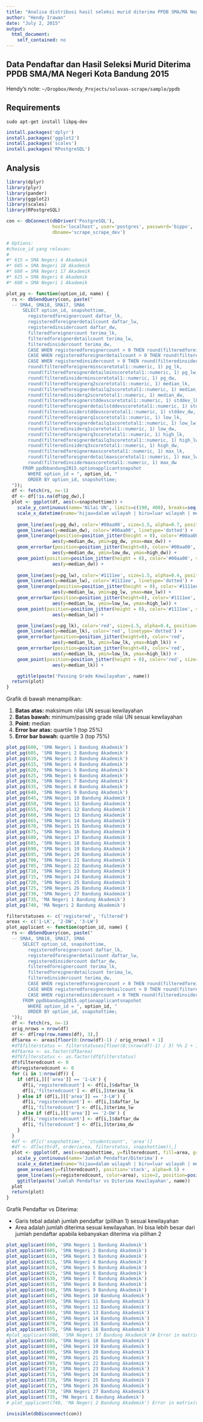 ```yaml
---
title: "Analisa distribusi hasil seleksi murid diterima PPDB SMA/MA Negeri Kota Bandung 2015"
author: "Hendy Irawan"
date: "July 2, 2015"
output:
  html_document:
    self_contained: no
---
```


## Data Pendaftar dan Hasil Seleksi Murid Diterima PPDB SMA/MA Negeri Kota Bandung 2015

Hendy's note: `~/Dropbox/Hendy_Projects/soluvas-scrape/sample/ppdb`

## Requirements

```
sudo apt-get install libpq-dev
```

```r
install.packages('dplyr')
install.packages('ggplot2')
install.packages('scales')
install.packages('RPostgreSQL')
```

## Analysis

```r
library(dplyr)
library(plyr)
library(pander)
library(ggplot2)
library(scales)
library(RPostgreSQL)
```

```r
con <- dbConnect(dbDriver('PostgreSQL'),
                 host='localhost', user='postgres', password='bippo',
                 dbname='scrape_scrape_dev')

# Options:
#choice_id yang relevan:
#
#* 615 = SMA Negeri 4 Akademik
#* 685 = SMA Negeri 18 Akademik
#* 680 = SMA Negeri 17 Akademik
#* 625 = SMA Negeri 6 Akademik
#* 600 = SMA Negeri 1 Akademik

plot_pg <- function(option_id, name) {
  rs <- dbSendQuery(con, paste("
  -- SMA4, SMA18, SMA17, SMA6
      SELECT option_id, snapshottime,
        registeredforeignercount daftar_lk,
        registeredforeignerdetailcount daftar_lw,
        registeredinsidercount daftar_dw,
        filteredforeignercount terima_lk,
        filteredforeignerdetailcount terima_lw,
        filteredinsidercount terima_dw,
        CASE WHEN registeredforeignercount > 0 THEN round(filteredforeignercount*100/registeredforeignercount) || '%' ELSE '' END rasio_terima_lk,
        CASE WHEN registeredforeignerdetailcount > 0 THEN round(filteredforeignerdetailcount*100/registeredforeignerdetailcount) || '%' ELSE '' END rasio_terima_lw,
        CASE WHEN registeredinsidercount > 0 THEN round(filteredinsidercount*100/registeredinsidercount) || '%' ELSE '' END rasio_terima_dw,
        round(filteredforeignerminscoretotal1::numeric, 1) pg_lk,
        round(filteredforeignerdetailminscoretotal1::numeric, 1) pg_lw,
        round(filteredinsiderminscoretotal1::numeric, 1) pg_dw,
        round(filteredforeignerq2scoretotal1::numeric, 1) median_lk,
        round(filteredforeignerdetailq2scoretotal1::numeric, 1) median_lw,
        round(filteredinsiderq2scoretotal1::numeric, 1) median_dw,
        round(filteredforeignerstddevscoretotal1::numeric, 1) stddev_lk,
        round(filteredforeignerdetailstddevscoretotal1::numeric, 1) stddev_lw,
        round(filteredinsiderstddevscoretotal1::numeric, 1) stddev_dw,
        round(filteredforeignerq1scoretotal1::numeric, 1) low_lk,
        round(filteredforeignerdetailq1scoretotal1::numeric, 1) low_lw,
        round(filteredinsiderq1scoretotal1::numeric, 1) low_dw,
        round(filteredforeignerq3scoretotal1::numeric, 1) high_lk,
        round(filteredforeignerdetailq3scoretotal1::numeric, 1) high_lw,
        round(filteredinsiderq3scoretotal1::numeric, 1) high_dw,
        round(filteredforeignermaxscoretotal1::numeric, 1) max_lk,
        round(filteredforeignerdetailmaxscoretotal1::numeric, 1) max_lw,
        round(filteredinsidermaxscoretotal1::numeric, 1) max_dw
      FROM ppdbbandung2015.optionapplicantsnapshot
        WHERE option_id = ", option_id, "
        ORDER BY option_id, snapshottime;
  "));
  df <- fetch(rs, n=-1)
  df <- df[!is.na(df$pg_dw),]
  plot <- ggplot(df, aes(x=snapshottime)) +
    scale_y_continuous(name='Nilai UN', limits=c(190, 400), breaks=seq(150, 400, by=10)) +
    scale_x_datetime(name='hijau=dalam wilayah | biru=luar wilayah | merah=luar kota') +
    
    geom_line(aes(y=pg_dw), color='#00aa00', size=1.5, alpha=0.7, position=position_jitter(height=0.5)) +
    geom_line(aes(y=median_dw), color='#00aa00', linetype='dotted') +
    geom_linerange(position=position_jitter(height = 0), color='#00aa00', size=0.2,
                 aes(y=median_dw, ymin=pg_dw, ymax=max_dw)) +
    geom_errorbar(position=position_jitter(height=0), color='#00aa00', size=1,
                 aes(y=median_dw, ymin=low_dw, ymax=high_dw)) +
    geom_point(position=position_jitter(height = 0), color='#00aa00', size=4, alpha=0.5,
                 aes(y=median_dw)) +
    
    geom_line(aes(y=pg_lw), color='#1111ee', size=1.5, alpha=0.4, position=position_jitter(height=0.5)) +
    geom_line(aes(y=median_lw), color='#1111ee', linetype='dotted') +
    geom_linerange(position=position_jitter(height = 0), color='#1111ee', size=0.2,
                 aes(y=median_lw, ymin=pg_lw, ymax=max_lw)) +
    geom_errorbar(position=position_jitter(height=0), color='#1111ee',
                 aes(y=median_lw, ymin=low_lw, ymax=high_lw)) +
    geom_point(position=position_jitter(height = 0), color='#1111ee', size=4, alpha=0.5,
                 aes(y=median_lw)) +

    geom_line(aes(y=pg_lk), color='red', size=1.5, alpha=0.4, position=position_jitter(height=0.5)) +
    geom_line(aes(y=median_lk), color='red', linetype='dotted') +
    geom_errorbar(position=position_jitter(height=0), color='red',
                 aes(y=median_lk, ymin=low_lk, ymax=high_lk)) +
    geom_errorbar(position=position_jitter(height=0), color='red',
                 aes(y=median_lk, ymin=low_lk, ymax=high_lk)) +
    geom_point(position=position_jitter(height = 0), color='red', size=4, alpha=0.5,
                 aes(y=median_lk)) +

    ggtitle(paste('Passing Grade Kewilayahan', name))
  return(plot)
}
```

Grafik di bawah menampilkan:

1. **Batas atas:** maksimum nilai UN sesuai kewilayahan
2. **Batas bawah:** minimum/passing grade nilai UN sesuai kewilayahan
3. **Point:** median
4. **Error bar atas:** quartile 1 (top 25%)
5. **Error bar bawah:** quartile 3 (top 75%)

```r
plot_pg(600, 'SMA Negeri 1 Bandung Akademik')
plot_pg(605, 'SMA Negeri 2 Bandung Akademik')
plot_pg(610, 'SMA Negeri 3 Bandung Akademik')
plot_pg(615, 'SMA Negeri 4 Bandung Akademik')
plot_pg(620, 'SMA Negeri 5 Bandung Akademik')
plot_pg(625, 'SMA Negeri 6 Bandung Akademik')
plot_pg(630, 'SMA Negeri 7 Bandung Akademik')
plot_pg(635, 'SMA Negeri 8 Bandung Akademik')
plot_pg(640, 'SMA Negeri 9 Bandung Akademik')
plot_pg(645, 'SMA Negeri 10 Bandung Akademik')
plot_pg(650, 'SMA Negeri 11 Bandung Akademik')
plot_pg(655, 'SMA Negeri 12 Bandung Akademik')
plot_pg(660, 'SMA Negeri 13 Bandung Akademik')
plot_pg(665, 'SMA Negeri 14 Bandung Akademik')
plot_pg(670, 'SMA Negeri 15 Bandung Akademik')
plot_pg(675, 'SMA Negeri 16 Bandung Akademik')
plot_pg(680, 'SMA Negeri 17 Bandung Akademik')
plot_pg(685, 'SMA Negeri 18 Bandung Akademik')
plot_pg(690, 'SMA Negeri 19 Bandung Akademik')
plot_pg(695, 'SMA Negeri 20 Bandung Akademik')
plot_pg(700, 'SMA Negeri 21 Bandung Akademik')
plot_pg(705, 'SMA Negeri 22 Bandung Akademik')
plot_pg(710, 'SMA Negeri 23 Bandung Akademik')
plot_pg(715, 'SMA Negeri 24 Bandung Akademik')
plot_pg(720, 'SMA Negeri 25 Bandung Akademik')
plot_pg(725, 'SMA Negeri 26 Bandung Akademik')
plot_pg(730, 'SMA Negeri 27 Bandung Akademik')
plot_pg(735, 'MA Negeri 1 Bandung Akademik')
plot_pg(740, 'MA Negeri 2 Bandung Akademik')
```

```r
filterstatuses <- c('registered', 'filtered')
areas <- c('1-LK', '2-DW', '3-LW')
plot_applicant <- function(option_id, name) {
  rs <- dbSendQuery(con, paste("
  -- SMA4, SMA18, SMA17, SMA6
      SELECT option_id, snapshottime,
        registeredforeignercount daftar_lk,
        registeredforeignerdetailcount daftar_lw,
        registeredinsidercount daftar_dw,
        filteredforeignercount terima_lk,
        filteredforeignerdetailcount terima_lw,
        filteredinsidercount terima_dw,
        CASE WHEN registeredforeignercount > 0 THEN round(filteredforeignercount*100/registeredforeignercount) || '%' ELSE '' END rasio_terima_lk,
        CASE WHEN registeredforeignerdetailcount > 0 THEN round(filteredforeignerdetailcount*100/registeredforeignerdetailcount) || '%' ELSE '' END rasio_terima_lw,
        CASE WHEN registeredinsidercount > 0 THEN round(filteredinsidercount*100/registeredinsidercount) || '%' ELSE '' END rasio_terima_dw
      FROM ppdbbandung2015.optionapplicantsnapshot
        WHERE option_id = ", option_id, "
        ORDER BY option_id, snapshottime;
  "));
  df <- fetch(rs, n=-1)
  orig_nrows = nrow(df)
  df <- df[rep(row.names(df), 3),]
  df$area <- areas[floor(0:(nrow(df)-1) / orig_nrows) + 1]
  #df$filterstatus <- filterstatuses[floor(0:(nrow(df)-1) / 3) %% 2 + 1]
  #df$area <- as.factor(df$area)
  #df$filterstatus <- as.factor(df$filterstatus)
  df$filteredcount <- 0
  df$registeredcount <- 0
  for (i in 1:nrow(df)) {
    if (df[i,][['area']] == '1-LK') {
      df[i,'registeredcount'] <- df[i,]$daftar_lk
      df[i,'filteredcount'] <- df[i,]$terima_lk
    } else if (df[i,][['area']] == '3-LW') {
      df[i,'registeredcount'] <- df[i,]$daftar_lw
      df[i,'filteredcount'] <- df[i,]$terima_lw
    } else if (df[i,][['area']] == '2-DW') {
      df[i,'registeredcount'] <- df[i,]$daftar_dw
      df[i,'filteredcount'] <- df[i,]$terima_dw
    }
  }
  #df <- df[c('snapshottime', 'studentcount', 'area')]
  #df <- df[with(df, order(area, filterstatus, snapshottime)),]
  plot <- ggplot(df, aes(x=snapshottime, y=filteredcount, fill=area, group=area)) +
    scale_y_continuous(name='Jumlah Pendaftar/Diterima') +
    scale_x_datetime(name='hijau=dalam wilayah | biru=luar wilayah | merah=luar kota') +
    geom_area(aes(y=filteredcount), position='stack', alpha=0.5) +
    geom_line(aes(y=registeredcount, color=area), size=2, position=position_stack()) +
    ggtitle(paste('Jumlah Pendaftar vs Diterima Kewilayahan', name))
  plot
  return(plot)
}
```

Grafik Pendaftar vs Diterima:

* Garis tebal adalah jumlah pendaftar (pilihan 1) sesuai kewilayahan
* Area adalah jumlah diterima sesuai kewilayahan. Ini bisa lebih besar dari jumlah pendaftar
    apabila kebanyakan diterima via pilihan 2

```r
plot_applicant(600, 'SMA Negeri 1 Bandung Akademik')
plot_applicant(605, 'SMA Negeri 2 Bandung Akademik')
plot_applicant(610, 'SMA Negeri 3 Bandung Akademik')
plot_applicant(615, 'SMA Negeri 4 Bandung Akademik')
plot_applicant(620, 'SMA Negeri 5 Bandung Akademik')
plot_applicant(625, 'SMA Negeri 6 Bandung Akademik')
plot_applicant(630, 'SMA Negeri 7 Bandung Akademik')
plot_applicant(635, 'SMA Negeri 8 Bandung Akademik')
plot_applicant(640, 'SMA Negeri 9 Bandung Akademik')
plot_applicant(645, 'SMA Negeri 10 Bandung Akademik')
plot_applicant(650, 'SMA Negeri 11 Bandung Akademik')
plot_applicant(655, 'SMA Negeri 12 Bandung Akademik')
plot_applicant(660, 'SMA Negeri 13 Bandung Akademik')
plot_applicant(665, 'SMA Negeri 14 Bandung Akademik')
plot_applicant(670, 'SMA Negeri 15 Bandung Akademik')
plot_applicant(675, 'SMA Negeri 16 Bandung Akademik')
#plot_applicant(680, 'SMA Negeri 17 Bandung Akademik')# Error in matrix(value, n, p) :   'data' must be of a vector type, was 'NULL'
plot_applicant(685, 'SMA Negeri 18 Bandung Akademik')
plot_applicant(690, 'SMA Negeri 19 Bandung Akademik')
plot_applicant(695, 'SMA Negeri 20 Bandung Akademik')
plot_applicant(700, 'SMA Negeri 21 Bandung Akademik')
plot_applicant(705, 'SMA Negeri 22 Bandung Akademik')
plot_applicant(710, 'SMA Negeri 23 Bandung Akademik')
plot_applicant(715, 'SMA Negeri 24 Bandung Akademik')
plot_applicant(720, 'SMA Negeri 25 Bandung Akademik')
plot_applicant(725, 'SMA Negeri 26 Bandung Akademik')
plot_applicant(730, 'SMA Negeri 27 Bandung Akademik')
plot_applicant(735, 'MA Negeri 1 Bandung Akademik')
# plot_applicant(740, 'MA Negeri 2 Bandung Akademik') Error in matrix(value, n, p) :   'data' must be of a vector type, was 'NULL'
```

```r
invisible(dbDisconnect(con))
```
